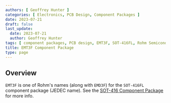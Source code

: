 ```yaml
---
authors: [ Geoffrey Hunter ]
categories: [ Electronics, PCB Design, Component Packages ]
date: 2023-07-21
draft: false
last_update:
  date: 2023-07-21
  author: Geoffrey Hunter
tags: [ component packages, PCB design, EMT3F, SOT-416FL, Rohm Semiconductor ]
title: EMT3F Component Package
type: page
---
```


## Overview

`EMT3F` is one of Rohm's names (along with `EMD3F`) for the `SOT-416FL` component package (JEDEC name). See the [SOT-416 Component Package](/pcb-design/component-packages/sot-416-component-package/) for more info. 
